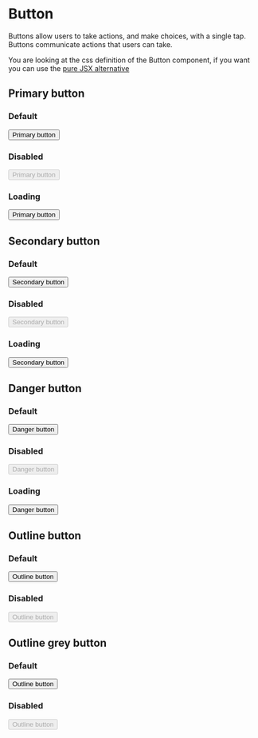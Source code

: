 
<Meta title="CSS/Components/Button" />

# Button

Buttons allow users to take actions, and make choices, with a single tap. Buttons communicate actions that users can take.

You are looking at the css definition of the Button component, if you want you can use the [pure JSX alternative](?path=/story/jsx-button--page)

## Primary button

### Default

<Preview>
  <button className="p-btn--primary">Primary button</button>
</Preview>

### Disabled

<Preview>
  <button className="p-btn--primary" disabled={true}>
    Primary button
  </button>
</Preview>

### Loading

<Preview>
  <button className="p-btn--primary p-btn--loading">Primary button</button>
</Preview>

## Secondary button

### Default

<Preview>
  <button className="p-btn--secondary">Secondary button</button>
</Preview>

### Disabled

<Preview>
  <button className="p-btn--secondary" disabled={true}>
    Secondary button
  </button>
</Preview>

### Loading

<Preview>
  <button className="p-btn--secondary p-btn--loading">Secondary button</button>
</Preview>

## Danger button

### Default

<Preview>
  <button className="p-btn--danger">Danger button</button>
</Preview>

### Disabled

<Preview>
  <button className="p-btn--danger" disabled={true}>
    Danger button
  </button>
</Preview>

### Loading

<Preview>
  <button className="p-btn--danger p-btn--loading">Danger button</button>
</Preview>

## Outline button

### Default

<Preview>
  <button className="p-btn--outline">Outline button</button>
</Preview>

### Disabled

<Preview>
  <button className="p-btn--outline" disabled={true}>
    Outline button
  </button>
</Preview>

## Outline grey button

### Default

<Preview>
  <button className="p-btn--outline-grey">Outline button</button>
</Preview>

### Disabled

<Preview>
  <button className="p-btn--outline-grey" disabled={true}>
    Outline button
  </button>
</Preview>
